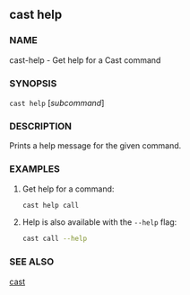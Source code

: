 ## cast help

### NAME

cast-help - Get help for a Cast command

### SYNOPSIS

`cast help` [*subcommand*]

### DESCRIPTION

Prints a help message for the given command.

### EXAMPLES

1. Get help for a command:

   ```sh
   cast help call
   ```

2. Help is also available with the `--help` flag:
   ```sh
   cast call --help
   ```

### SEE ALSO

[cast](/reference/cast/cast.mdx)
